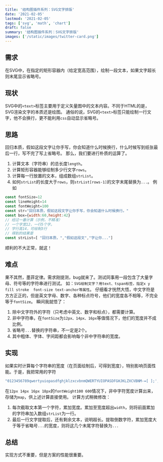 ```yaml
---
title: '结构图插件系列：SVG文字排版'
date: '2021-02-05'
lastmod: '2021-02-05'
tags: ['svg', 'math', 'chart']
draft: false
summary: '结构图插件系列：SVG文字排版'
images: ['/static/images/twitter-card.png']
---
```


## 需求

在SVG中，在指定的矩形容器内（给定宽高范围），绘制一段文本，如果文字超长则末尾显示省略号。


<TOCInline toc={props.toc}  />

## 现状

SVG中的`<text>`标签主要用于定义矢量图中的文本内容。不同于HTML的是，SVG渲染文字的本质还是绘图。
通俗的说，SVG的`<text>`标签只能绘制一行文字，他不会换行，更不能利用`css`自动显示省略号。

## 思路

回归本质，假如这段文字让你手写，你会知道什么时候换行，什么时候写到纸张最后一行，写不完了写上省略号。
那么，我们要进行朴质的运算了。
1. 计算文本（字符串）的总长度`length`。
2. 计算矩形容器能够绘制多少行文字`rows`。
3. 计算每一行放置的文本，组成数组`strList`。
4. 如何`strList`的长度大于`rows`，则`strList[rows-1]`的文字末尾替换为`...`。
例如
```js
const fontSize=12
const lineHeight=14
const fontWeight=100
const str="回归本质，假如这段文字让你手写，你会知道什么时候换行。"
const box={width:60,height:42}
// 经过一番计算（示例，不精准）
// 一个字宽12，一行5个字。
// 字行高14，可绘制3行
// 得到的结果是
const strList=[ "回归本质，","假如这段文","字让你..."]
```
顺利的不大正常，就这！

## 难点

果不其然，墨菲定律。需求刚提测，bug就来了。测试同事用一段包含了大量字母、符号等的字符串进行测试。
如：`SVG绘制文字？用text、tspan标签，指定x y fill stroke  font-size text-anchor等属性`。
仔细看才恍然大悟，中文字符是方方正正的，但是英文字母、数字、各种标点符号，他们的宽度各不相等，不完全等于`fontSize`。
瞬间我就悟了：
1. 除中文字符外的字符（只考虑中英文、数字和标点），都需要计算。
2. 非中字符串，在`fontSize`为`12px、14px、16px`等值情况下，他们的宽度并不成比例。
3. 省略号`...`替换的字符串，不一定是2个。
4. 其中粗体、字体、字间距都会影响每个非中字符串的宽度。



## 实现

如果实时计算每个字符串的宽度（在页面绘制后，可得到宽度），特别影响页面性能。于是，我把常用的字符
```js
"0123456789qwertyuiopasdfghjklzxcvbnmQWERTYUIOPASDFGHJKLZXCVBNM-=[ ];',.·/!@#$%^&*()_+{}:\"<>?~`"
```

在`12px 14px 16px 18px`的`fontWeight100 600`情况下，非中字符宽度计算出来，存储为`map`，供上述计算直接使用。
计算方式稍微修改：
1. 每次截取文本第一个字符，累加宽度。累加至宽度超出`width`，则将前面累加的字符串加入数组`strList`为一行。
2. 最后一行文字提取后，还有剩余文本，说明超长。提取倒数字符，累加宽度大于等于省略号`...`的宽度，则将这几个末尾字符替换为`...`


## 总结

实现方式不重要，但是方案的性能很重要。